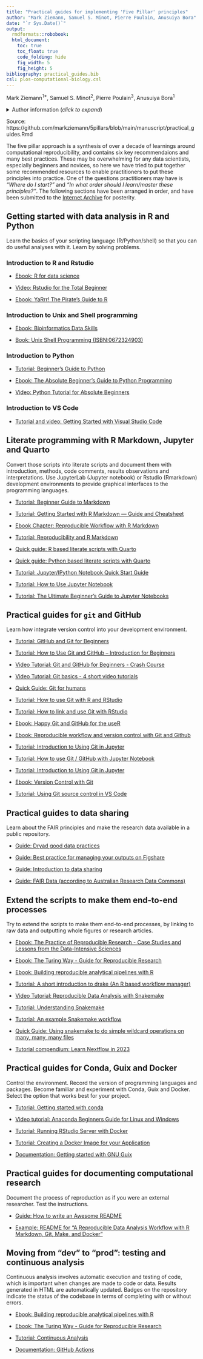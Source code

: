 ```yaml
---
title: "Practical guides for implementing 'Five Pillar' principles"
author: "Mark Ziemann, Samuel S. Minot, Pierre Poulain, Anusuiya Bora"
date: "`r Sys.Date()`"
output:
  rmdformats::robobook:
  html_document:
    toc: true
    toc_float: true
    code_folding: hide
    fig_width: 5
    fig_height: 5
bibliography: practical_guides.bib
csl: plos-computational-biology.csl
---
```


Mark Ziemann<sup>1*</sup>, Samuel S. Minot<sup>2</sup>, Pierre Poulain<sup>3</sup>,
Anusuiya Bora<sup>1</sup>

<details><summary>Author information (*click to expand*)</summary><p>

1. Deakin University, School of Life and Environmental Sciences, Geelong, Australia.

2. Fred Hutchinson Cancer Center, Seattle, USA.

3. Université Paris Cité, CNRS, Institut Jacques Monod, Paris, France.

Correspondance: m.ziemann@deakin.edu.au

| Author | ORCID |
| --- | --- |
| Mark Ziemann | 0000-0002-7688-6974 |
| Samuel S. Minot | 0000-0003-1639-3905 |
| Pierre Poulain | 0000-0003-4177-3619 |
| Anusuiya Bora | 0009-0006-2908-1352 |

</details>
</p>

Source: https://github.com/markziemann/5pillars/blob/main/manuscript/practical_guides.Rmd

The five pillar approach is a synthesis of over a decade of learnings around computational
reproducibility, and contains six key recommendaions and many best practices.
These may be overwhelming for any data scientists, especially beginners and novices,
so here we have tried to put together some recommended resources to enable practitioners to put these
principles into practice.
One of the questions practitioners may have is *"Where do I start?"* and
*"In what order should I learn/master these principles?"*.
The following sections have been arranged in order, and have been submitted to the
[Internet Archive](https://archive.org/) for posterity.

## Getting started with data analysis in R and Python

Learn the basics of your scripting language (R/Python/shell) so that you can do useful analyses
with it. Learn by solving problems.

### Introduction to R and Rstudio

* [Ebook: R for data science](https://r4ds.had.co.nz/)

* [Video: Rstudio for the Total Beginner](https://www.youtube.com/watch?v=FIrsOBy5k58)

* [Ebook: YaRrr! The Pirate’s Guide to R](https://bookdown.org/ndphillips/YaRrr/)

### Introduction to Unix and Shell programming

* [Ebook: Bioinformatics Data Skills](https://vincebuffalo.com/book/)

* [Book: Unix Shell Programming (ISBN:0672324903)](https://www.amazon.com/Unix-Shell-Programming-Stephen-Kochan/dp/0672324903)

### Introduction to Python

* [Tutorial: Beginner's Guide to Python](https://wiki.python.org/moin/BeginnersGuide)

* [Ebook: The Absolute Beginner's Guide to Python Programming](https://doi.org/10.1007/978-1-4842-8716-3)

* [Video: Python Tutorial for Absolute Beginners](https://www.youtube.com/watch?v=Z1Yd7upQsXY&t=19s)

### Introduction to VS Code

* [Tutorial and video: Getting Started with Visual Studio Code](https://code.visualstudio.com/docs/introvideos/basics)

## Literate programming with R Markdown, Jupyter and Quarto

Convert those scripts into literate scripts and document them with introduction, methods,
code comments, results observations and interpretations.
Use JupyterLab (Jupyter notebook) or Rstudio (Rmarkdown) development environments to provide
graphical interfaces to the programming languages.

* [Tutorial: Beginner Guide to Markdown](https://medium.com/@itsjzt/beginner-guide-to-markdown-229adce30074)

* [Tutorial: Getting Started with R Markdown — Guide and Cheatsheet](https://www.dataquest.io/blog/r-markdown-guide-cheatsheet/)

* [Ebook Chapter: Reproducible Workflow with R Markdown](https://tysonbarrett.com/Rstats/chapter-9-reproducible-workflow-with-rmarkdown.html)

* [Tutorial: Reproducibility and R Markdown](https://andrewbtran.github.io/NICAR/2017/reproducibility-rmarkdown/rmarkdown.html)

* [Quick guide: R based literate scripts with Quarto](https://quarto.org/docs/computations/r.html)

* [Quick guide: Python based literate scripts with Quarto](https://quarto.org/docs/computations/python.html)

* [Tutorial: Jupyter/IPython Notebook Quick Start Guide](https://jupyter-notebook-beginner-guide.readthedocs.io/en/latest/)

* [Tutorial: How to Use Jupyter Notebook](https://www.dataquest.io/blog/jupyter-notebook-tutorial/)

* [Tutorial: The Ultimate Beginner’s Guide to Jupyter Notebooks](https://medium.com/velotio-perspectives/the-ultimate-beginners-guide-to-jupyter-notebooks-6b00846ed2af)

## Practical guides for `git` and GitHub

Learn how integrate version control into your development environment.

* [Tutorial: GitHub and Git for Beginners](https://www.datacamp.com/tutorial/github-and-git-tutorial-for-beginners/)

* [Tutorial: How to Use Git and GitHub – Introduction for Beginners](https://www.freecodecamp.org/news/introduction-to-git-and-github/)

* [Video Tutorial: Git and GitHub for Beginners - Crash Course](https://www.youtube.com/watch?v=RGOj5yH7evk)

* [Video Tutorial: Git basics - 4 short video tutorials](https://git-scm.com/videos)

* [Quick Guide: Git for humans](https://speakerdeck.com/alicebartlett/git-for-humans)

* [Tutorial: How to use Git with R and RStudio](https://www.geo.uzh.ch/microsite/reproducible_research/post/rr-rstudio-git/)

* [Tutorial: How to link and use Git with RStudio](https://anderfernandez.com/en/blog/how-to-link-and-use-git-with-rstudio/)

* [Ebook: Happy Git and GitHub for the useR](https://happygitwithr.com/index.html)

* [Ebook: Reproducible workflow and version control with Git and Github](https://jules32.github.io/2016-07-12-Oxford/git/)

* [Tutorial: Introduction to Using Git in Jupyter](https://andgarc.github.io/basic-git-jupyter-lesson/index.html)

* [Tutorial: How to use Git / GitHub with Jupyter Notebook](https://blog.reviewnb.com/github-jupyter-notebook/)

* [Tutorial: Introduction to Using Git in Jupyter](https://andgarc.github.io/basic-git-jupyter-lesson/index.html)

* [Ebook: Version Control with Git](https://swcarpentry.github.io/git-novice/)

* [Tutorial: Using Git source control in VS Code](https://code.visualstudio.com/docs/sourcecontrol/overview)

## Practical guides to data sharing

Learn about the FAIR principles and make the research data available in a public repository.

* [Guide: Dryad good data practices](https://datadryad.org/stash/best_practices)

* [Guide: Best practice for managing your outputs on Figshare](https://help.figshare.com/article/best-practice-for-managing-your-outputs-on-figshare)

* [Guide: Introduction to data sharing](https://zenodo.org/badge/DOI/10.5281/zenodo.3518692.svg)

* [Guide: FAIR Data (according to Australian Research Data Commons)](https://ardc.edu.au/resource/fair-data/)

## Extend the scripts to make them end-to-end processes

Try to extend the scripts to make them end-to-end processes, by linking to raw data and outputting
whole figures or research articles.

* [Ebook: The Practice of Reproducible Research - Case Studies and Lessons from the Data-Intensive Sciences](http://www.practicereproducibleresearch.org/)

* [Ebook: The Turing Way - Guide for Reproducible Research](https://the-turing-way.netlify.app/reproducible-research/reproducible-research.html#)

* [Ebook: Building reproducible analytical pipelines with R](https://raps-with-r.dev/)

* [Tutorial: A short introduction to drake (An R based workflow manager)](https://data.nozav.org/posts/2019-a-short-introduction-to-drake/)

* [Video Tutorial: Reproducible Data Analysis with Snakemake](https://www.youtube.com/watch?v=hPrXcUUp70Y)

* [Tutorial: Understanding Snakemake](https://vincebuffalo.com/blog/2020/03/04/understanding-snakemake.html)

* [Tutorial: An example Snakemake workflow](https://snakemake.readthedocs.io/en/stable/tutorial/basics.html)

* [Quick Guide: Using snakemake to do simple wildcard operations on many, many, many files](http://ivory.idyll.org/blog/2021-snakemake-simple-operations.html)

* [Tutorial compendium: Learn Nextflow in 2023](https://snakemake.readthedocs.io/en/stable/tutorial/basics.html)

## Practical guides for Conda, Guix and Docker

Control the environment.
Record the version of programming languages and packages.
Become familiar and experiment with Conda, Guix and Docker.
Select the option that works best for your project.

* [Tutorial: Getting started with conda](https://conda.io/projects/conda/en/latest/user-guide/getting-started.html)

* [Video tutorial: Anaconda Beginners Guide for Linux and Windows](https://www.youtube.com/watch?v=MUZtVEDKXsk)

* [Tutorial: Running RStudio Server with Docker](https://davetang.org/muse/2021/04/24/running-rstudio-server-with-docker/)

* [Tutorial: Creating a Docker Image for your Application](https://www.stereolabs.com/docs/docker/creating-your-image/)

* [Documentation: Getting started with GNU Guix](https://guix.gnu.org/manual/en/html_node/Getting-Started.html)

## Practical guides for documenting computational research

Document the process of reproduction as if you were an external researcher.
Test the instructions.

* [Guide: How to write an Awesome README](https://towardsdatascience.com/how-to-write-an-awesome-readme-68bf4be91f8b)

* [Example: README for "A Reproducible Data Analysis Workflow with R Markdown, Git, Make, and Docker"](https://github.com/aaronpeikert/reproducible-research/blob/master/README.md)

## Moving from "dev" to "prod": testing and continuous analysis

Continuous analysis involves automatic execution and testing of code, which is important when changes
are made to code or data.
Results generated in HTML are automatically updated.
Badges on the repository indicate the status of the codebase in terms of completing with or without
errors.

* [Ebook: Building reproducible analytical pipelines with R](https://raps-with-r.dev/)

* [Ebook: The Turing Way - Guide for Reproducible Research](https://the-turing-way.netlify.app/reproducible-research/reproducible-research.html#)

* [Tutorial: Continuous Analysis](https://greenelab.github.io/continuous_analysis/)

* [Documentation: GitHub Actions](https://docs.github.com/en/actions)
